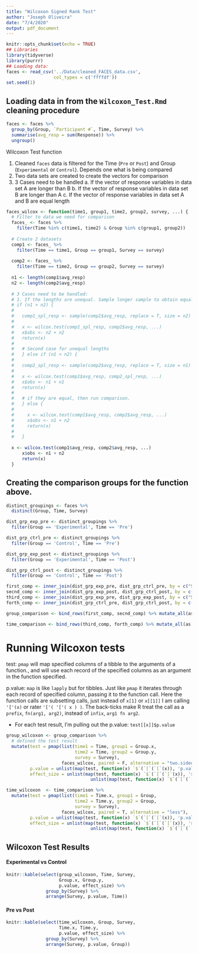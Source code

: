 ```yaml
---
title: "Wilcoxon Signed Rank Test"
author: "Joseph Oliveira"
date: "7/4/2020"
output: pdf_document
---
```


```r
knitr::opts_chunk$set(echo = TRUE)
## Libraries
library(tidyverse)
library(purrr)
## Loading data:
faces <- read_csv('../Data/cleaned_FACES_data.csv',
                  col_types = c('ffffdf'))
set.seed(1)
```

## Loading data in from the `Wilcoxon_Test.Rmd` cleaning procedure

```r
faces <- faces %>%
  group_by(Group, `Participant #`, Time, Survey) %>%
  summarise(avg_resp = sum(Response)) %>%
  ungroup()
```

Wilcoxon Test function
  
  1. Cleaned `faces` data is filtered for the Time (`Pre` or `Post`) and Group (`Experimental` or `Control`). Depends one what is being compared
  2. Two data sets are created to create the vectors for comparison
  3. 3 Cases need to be handled
    a. If the vector of response variables in data set A are longer than B
    b. If the vector of response variables in data set B are longer than A
    c. If the vector of response variables in data set A and B are equal length

```r
faces_wilcox <- function(time1, group1, time2, group2, survey, ...) {
  # Filter to data we need for comparison
  faces_ <- faces %>%
    filter(Time %in% c(time1, time2) & Group %in% c(group1, group2))
  
  # Create 2 datasets
  comp1 <- faces_ %>%
    filter(Time == time1, Group == group1, Survey == survey)
  
  comp2 <- faces_ %>%
    filter(Time == time2, Group == group2, Survey == survey)
  
  n1 <- length(comp1$avg_resp)
  n2 <- length(comp2$avg_resp)
  
  # 3 Cases need to be handled:
  # 1. If the lengths are unequal. Sample longer sample to obtain equal comparison
  # if (n1 > n2) {
  #   
  #   comp1_spl_resp <- sample(comp1$avg_resp, replace = T, size = n2)
  #   
  #   x <- wilcox.test(comp1_spl_resp, comp2$avg_resp, ...)
  #   x$obs <- n2 + n2
  #   return(x)
  #   
  #   # Second case for unequal lengths
  #   } else if (n1 < n2) {
  #   
  #   comp2_spl_resp <- sample(comp2$avg_resp, replace = T, size = n1)
  #   
  #   x <- wilcox.test(comp1$avg_resp, comp2_spl_resp, ...)
  #   x$obs <- n1 + n1
  #   return(x)
  #   
  #   # if they are equal, then run comparison.
  #   } else {
  #     
  #     x <- wilcox.test(comp1$avg_resp, comp2$avg_resp, ...)
  #     x$obs <- n1 + n2
  #     return(x)
  #     
  #   }
  
  x <- wilcox.test(comp1$avg_resp, comp2$avg_resp, ...)
      x$obs <- n1 + n2
      return(x)
  }
```

## Creating the comparison groups for the function above. 

```r
distinct_groupings <- faces %>%
  distinct(Group, Time, Survey)

dist_grp_exp_pre <- distinct_groupings %>%
  filter(Group == 'Experimental', Time == 'Pre')

dist_grp_ctrl_pre <- distinct_groupings %>%
  filter(Group == 'Control', Time == 'Pre')

dist_grp_exp_post <- distinct_groupings %>%
  filter(Group == 'Experimental', Time == 'Post')

dist_grp_ctrl_post <- distinct_groupings %>%
  filter(Group == 'Control', Time == 'Post')

first_comp <- inner_join(dist_grp_exp_pre, dist_grp_ctrl_pre, by = c("Survey", "Time"))
secnd_comp <- inner_join(dist_grp_exp_post, dist_grp_ctrl_post, by = c("Survey", "Time"))
third_comp <- inner_join(dist_grp_exp_pre, dist_grp_exp_post, by = c("Survey", "Group"))
forth_comp <- inner_join(dist_grp_ctrl_pre, dist_grp_ctrl_post, by = c("Survey", "Group"))

group_comparison <- bind_rows(first_comp, secnd_comp) %>% mutate_all(as.character)

time_comparison <- bind_rows(third_comp, forth_comp) %>% mutate_all(as.character)
```

# Running Wilcoxon tests

test: `pmap` will map specified columns of a tibble to the arguments of a function., and will use each record of the specified columns as an argument in the function specified. 

p.value: `map` is like `lapply` but for tibbles. Just like `pmap` it iterates through each record of specified column, passing it to the function call. Here the function calls are subsetting calls, just instead of `x[1]` or `x[[1]]` I am calling `'['(x)` or rater `'['( '['( x ) )`. The back-ticks make R treat the call as a `prefix`, `fn(arg1, arg2)`, instead of `infix`, `arg1 fn arg2`. 
  
  - For each test result, I'm pulling out the p.value: `test[[x]]$p.value`


```r
group_wilcoxon <- group_comparison %>%
  # defined the test result
  mutate(test = pmap(list(time1 = Time, group1 = Group.x, 
                          time2 = Time, group2 = Group.y, 
                          survey = Survey), 
                     faces_wilcox, paired = F, alternative = "two.sided"),
         p.value = unlist(map(test, function(x) `$`(`[`(`[`(x)), 'p.value'))),
         effect_size = unlist(map(test, function(x) `$`(`[`(`[`(x)), 'statistic'))) / 
                                unlist(map(test, function(x) `$`(`[`(`[`(x)), 'obs')))**0.5)

time_wilcoxon  <- time_comparison %>%
  mutate(test = pmap(list(time1 = Time.x, group1 = Group, 
                          time2 = Time.y, group2 = Group, 
                          survey = Survey),
                     faces_wilcox, paired = T, alternative = "less"),
         p.value = unlist(map(test, function(x) `$`(`[`(`[`(x)), 'p.value'))),
         effect_size = unlist(map(test, function(x) `$`(`[`(`[`(x)), 'statistic'))) / 
                                unlist(map(test, function(x) `$`(`[`(`[`(x)), 'obs')))**0.5)
```

## Wilcoxon Test Results

#### Experimental vs Control
```r
knitr::kable(select(group_wilcoxon, Time, Survey, 
                    Group.x, Group.y, 
                    p.value, effect_size) %>%
               group_by(Survey) %>%
               arrange(Survey, p.value, Time))
```

\pagebreak 

#### Pre vs Post

```r
knitr::kable(select(time_wilcoxon, Group, Survey, 
                    Time.x, Time.y, 
                    p.value, effect_size) %>%
               group_by(Survey) %>%
               arrange(Survey, p.value, Group))
```

